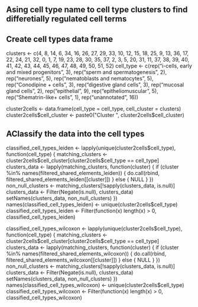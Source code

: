## Asing cell type name to cell type clusters to find differetially regulated cell terms

## Create cell types data frame
clusters <- c(4, 8, 14, 6, 34, 16, 26, 27, 29, 33, 10, 12, 15, 18, 25, 9, 13, 36, 17, 22, 24, 21, 32, 0, 1, 7, 19, 23, 28, 30, 35, 37, 2, 3, 5, 20, 31, 11, 37, 38, 39, 40, 41, 42, 43, 44, 45, 46, 47, 48, 49, 50, 51, 52)
cell_type <- c(rep("i-cells, early and mixed progenitors", 3),
               rep("sperm and spermatogenesis", 2),
               rep("neurones", 5),
               rep("nematoblasts and nematocytes", 5),
               rep("Conodipine + cells", 3),
               rep("digestive gland cells", 3),
               rep("mucosal gland cells", 2),
               rep("epithelial", 9),
               rep("epitheliomuscular", 5),
               rep("Shematrin-like+ cells", 1),
               rep("unannotated", 16))

cluster2cells <- data.frame(cell_type = cell_type, cell_cluster = clusters)
cluster2cells$cell_cluster <- paste0("Cluster ", cluster2cells$cell_cluster)

## AClassify the data into the cell types
classified_cell_types_leiden <- lapply(unique(cluster2cells$cell_type), function(cell_type) {
   matching_clusters <- cluster2cells$cell_cluster[cluster2cells$cell_type == cell_type]
    clusters_data <- lapply(matching_clusters, function(cluster) {
      if (cluster %in% names(filtered_shared_elements_leiden)) {
        do.call(rbind, filtered_shared_elements_leiden[[cluster]])
      } else {
        NULL
      }
    })
    non_null_clusters <- matching_clusters[!sapply(clusters_data, is.null)]
    clusters_data <- Filter(Negate(is.null), clusters_data)
    setNames(clusters_data, non_null_clusters)
  })
  names(classified_cell_types_leiden) <- unique(cluster2cells$cell_type)
  classified_cell_types_leiden <- Filter(function(x) length(x) > 0, classified_cell_types_leiden)

classified_cell_types_wilcoxon <- lapply(unique(cluster2cells$cell_type), function(cell_type) {
  matching_clusters <- cluster2cells$cell_cluster[cluster2cells$cell_type == cell_type]
  clusters_data <- lapply(matching_clusters, function(cluster) {
    if (cluster %in% names(filtered_shared_elements_wilcoxon)) {
      do.call(rbind, filtered_shared_elements_wilcoxon[[cluster]])
    } else {
      NULL
    }
  })
  non_null_clusters <- matching_clusters[!sapply(clusters_data, is.null)]
  clusters_data <- Filter(Negate(is.null), clusters_data)
  setNames(clusters_data, non_null_clusters)
})
names(classified_cell_types_wilcoxon) <- unique(cluster2cells$cell_type)
classified_cell_types_wilcoxon <- Filter(function(x) length(x) > 0, classified_cell_types_wilcoxon)





